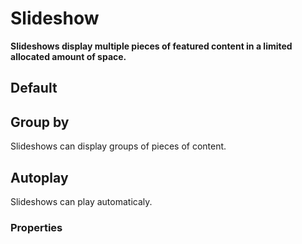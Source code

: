 # Slideshow <ReactStabilityFlag status="stable" />

**Slideshows display multiple pieces of featured content in a limited allocated amount of space.**

## Default

<DemoBlock demo="default" withThemeSwitcher />

## Group by

Slideshows can display groups of pieces of content.

<DemoBlock demo="group" withThemeSwitcher />

## Autoplay

Slideshows can play automaticaly.

<DemoBlock demo="auto" withThemeSwitcher />

### Properties

<PropTable component="Slideshow" />
